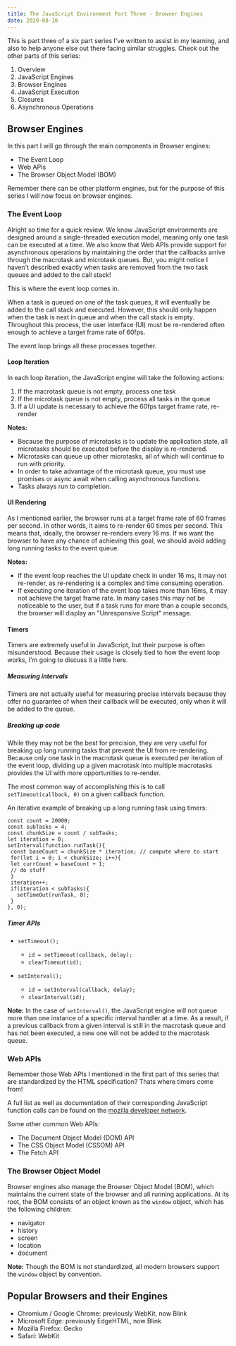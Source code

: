 ```yaml
---
title: The JavaScript Environment Part Three - Browser Engines
date: 2020-08-10
---
```


This is part three of a six part series I've written to assist in my learning, and also to help anyone else out there facing similar struggles. 
Check out the other parts of this series:

1. <Link to='/posts/javascript-environment-part-one'>Overview</Link>
2. <Link to='/posts/javascript-environment-part-two'>JavaScript Engines</Link>
3. Browser Engines
4. <Link to='/posts/javascript-environment-part-four'>JavaScript Execution</Link>
5. <Link to='/posts/javascript-environment-part-five'>Closures</Link>
6. <Link to='/posts/javascript-environment-part-six'>Asynchronous Operations</Link>

## Browser Engines

In this part I will go through the main components in Browser engines: 
- The Event Loop
- Web APIs
- The Browser Object Model (BOM)

Remember there can be other platform engines, but for the purpose of this series I will now focus on browser engines.

### The Event Loop

Alright so time for a quick review. We know JavaScript environments are designed around a single-threaded execution model, meaning only one task can be executed at a time. 
We also know that Web APIs provide support for asynchronous operations by maintaining the order that the callbacks arrive through the macrotask and microtask queues.
But, you might notice I haven't described exactly when tasks are removed from the two task queues and added to the call stack! 

This is where the event loop comes in.

When a task is queued on one of the task queues, it will eventually be added to the call stack and executed. 
However, this should only happen when the task is next in queue and when the call stack is empty. 
Throughout this process, the user interface (UI) must be re-rendered often enough to achieve a target frame rate of 60fps. 

The event loop brings all these processes together.

#### Loop Iteration

In each loop iteration, the JavaScript engine will take the following actions:

1. If the macrotask queue is not empty, process one task
2. If the microtask queue is not empty, process all tasks in the queue
3. If a UI update is necessary to achieve the 60fps target frame rate, re-render

**Notes:**
- Because the purpose of microtasks is to update the application state, all microtasks should be executed before the display is re-rendered. 
- Microtasks can queue up other microtasks, all of which will continue to run with priority.
- In order to take advantage of the microtask queue, you must use promises or async await when calling asynchronous functions. 
- Tasks always run to completion.

#### UI Rendering

As I mentioned earlier, the browser runs at a target frame rate of 60 frames per second. In other words, it aims to re-render 60 times per second.
This means that, ideally, the browser re-renders every 16 ms. If we want the browser to have any chance of achieving this goal, 
we should avoid adding long running tasks to the event queue. 

**Notes:**
- If the event loop reaches the UI update check in under 16 ms, it may not re-render, as re-rendering is a complex and time consuming operation. 
- If executing one iteration of the event loop takes more than 16ms, it may not achieve the target frame rate. 
In many cases this may not be noticeable to the user, but if a task runs for more than a couple seconds, the browser will display an "Unresponsive Script" message. 

#### Timers

Timers are extremely useful in JavaScript, but their purpose is often misunderstood. 
Because their usage is closely tied to how the event loop works, I'm going to discuss it a little here. 

##### Measuring intervals

Timers are not actually useful for measuring precise intervals because they offer no guarantee of when their callback will be executed, 
only when it will be added to the queue.

##### Breaking up code

While they may not be the best for precision, they are very useful for breaking up long running tasks that prevent the UI from re-rendering. 
Because only one task in the macrotask queue is executed per iteration of the event loop, 
dividing up a given macrotask into multiple macrotasks provides the UI with more opportunities to re-render.

The most common way of accomplishing this is to call `setTimeout(callback, 0)` on a given callback function. 

An iterative example of breaking up a long running task using timers:

 ```
const count = 20000;
const subTasks = 4;
const chunkSize = count / subTasks;
let iteration = 0;
setInterval(function runTask(){
  const baseCount = chunkSize * iteration; // compute where to start
  for(let i = 0; i < chunkSize; i++){
  let currCount = baseCount + 1;
  // do stuff
  }
  iteration++;
  if(iteration < subTasks){
    setTimeOut(runTask, 0);
  }
}, 0);
 ```

##### Timer APIs

- `setTimeout();`
   - `id = setTimeout(callback, delay);`
   - `clearTimeout(id);`
  
- `setInterval();`
   - `id = setInterval(callback, delay);`
   - `clearInterval(id);`

**Note:** In the case of `setInterval()`, the JavaScript engine will not queue more than one instance of a specific interval handler at a time. 
As a result, if a previous callback from a given interval is still in the macrotask queue and has not been executed, a new one will not be added to the macrotask queue. 

### Web APIs

Remember those Web APIs I mentioned in the first part of this series that are standardized by the HTML specification? Thats where timers come from!

A full list as well as documentation of their corresponding JavaScript function calls can be found on the 
[mozilla developer network](https://developer.mozilla.org/en-US/docs/Web/API).

Some other common Web APIs:

- The Document Object Model (DOM) API
- The CSS Object Model (CSSOM) API
- The Fetch API

### The Browser Object Model

Browser engines also manage the Browser Object Model (BOM), which maintains the current state of the browser and all running applications. At its root, the BOM consists of an object known as the `window` object, which has the following children:
- navigator
- history
- screen
- location
- document

**Note:** Though the BOM is not standardized, all modern browsers support the `window` object by convention.

## Popular Browsers and their Engines

- Chromium / Google Chrome: previously WebKit, now Blink
- Microsoft Edge: previously EdgeHTML, now Blink
- Mozilla Firefox: Gecko
- Safari: WebKit
